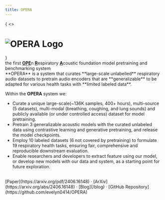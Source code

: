 ```yaml
---
title: OPERA
---
```



{ 
  <>
  <h1 className="text-center font-extrabold md:text-5xl mt-8">
  <Image src = "/images/OPERA_logo.png" alt="OPERA Logo" height={100} width={333}/>
  </h1>
  </>
}

<div className="mx-auto max-w-full w-[880px] text-center px-4 mb-10">
  <div className="text-lg mb-2 text-gray-600 md:!text-2xl">
    the first <u><strong>OPE</strong></u>n  <u><strong>R</strong></u>espiratory <u><strong>A</strong></u>coustic foundation model 
    pretraining and benchmarking system
  </div>
</div>


<Callout emoji="">
**OPERA** is a system that curates **large-scale unlabelled** respiratory audio datasets to pretrain audio encoders that are **generalizable** to be adapted for various health tasks with **limited labeled data**.
</Callout>


Within the **OPERA** system we:
-  Curate a unique large-scale(~136K samples, 400+ hours), multi-source (5 datasets), multi-modal (breathing, coughing, and lung sounds) and publicly available (or under controlled access) dataset for model pretraining. 
-  Pretrain 3 generalizable acoustic models with the curated unlabeled data using contrastive learning and generative pretraining, and release the model checkpoints.
-  Employ 10 labeled datasets (6 not covered by pretraining) to formulate 19 respiratory health tasks,  ensuring fair, comprehensive and reproducible downstream evaluation. 
-  Enable researchers and developers to extract feature using our model, or develop new models with our data and system, as a starting point for future exploration.

<br/>

<div className="mt-16 mb-20 text-center">
  [Paper](https://arxiv.org/pdf/2406.16148) · [ArXiv](https://arxiv.org/abs/2406.16148) · [Blog](/blog) · [GitHub Repository](https://github.com/evelyn0414/OPERA)
</div>

